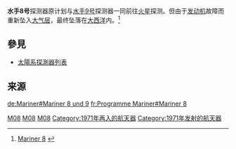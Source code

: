 {{Infobox_Spacecraft
|Image= [[Image:Mariner_89.jpg|250px]]
|Name= 水手8号
|Mission_Type= 轨道环绕
|Flyby_Of= [[Mars|Mars]]
|Mass = 558.8 千克
|Organization =  JPL - NASA
|Launch_Vehicle= [[阿特拉斯-半人马|阿特拉斯-半人马]] SLV-3C
|Launch = 1971年5月9日 01:11:01 [[世界协调时|世界协调时]]
}}
'''水手8号'''探测器原计划与[[水手9号|水手9号]]探测器一同前往[[火星|火星]]探测。但由于[[发动机|发动机]]故障而重新坠入[[大气层|大气层]]，最终坠落在[[大西洋|大西洋]]内。<ref>[http://solarsystem.nasa.gov/missions/profile.cfm?MCode=Mariner_08 Mariner 8] {{Wayback|url=http://solarsystem.nasa.gov/missions/profile.cfm?MCode=Mariner_08 |date=20061004042325 }}</ref>

==參見==
*[[太陽系探測器列表|太陽系探測器列表]]

==来源==
{{reflist}}

{{火星水手號計劃 | before=[[水手7號|水手7號]] | after=[[水手9號|水手9號]] }}

{{火星任務}}

[[Category:空間探測器|M08]]
[[Category:水手號計劃|M08]]
[[Category:火星探測器|M08]]
[[Category:1971年再入的航天器|Category:1971年再入的航天器]]
[[Category:1971年发射的航天器|Category:1971年发射的航天器]]

[[de:Mariner#Mariner_8_und_9|de:Mariner#Mariner 8 und 9]]
[[fr:Programme_Mariner#Mariner_8|fr:Programme Mariner#Mariner 8]]